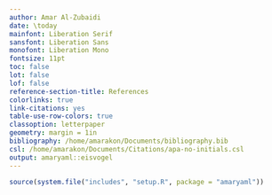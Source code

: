 ```yaml
---
author: Amar Al-Zubaidi
date: \today
mainfont: Liberation Serif
sansfont: Liberation Sans
monofont: Liberation Mono
fontsize: 11pt
toc: false
lot: false
lof: false
reference-section-title: References
colorlinks: true
link-citations: yes
table-use-row-colors: true
classoption: letterpaper
geometry: margin = 1in
bibliography: /home/amarakon/Documents/bibliography.bib
csl: /home/amarakon/Documents/Citations/apa-no-initials.csl
output: amaryaml::eisvogel
---
```

```r
source(system.file("includes", "setup.R", package = "amaryaml"))
```
